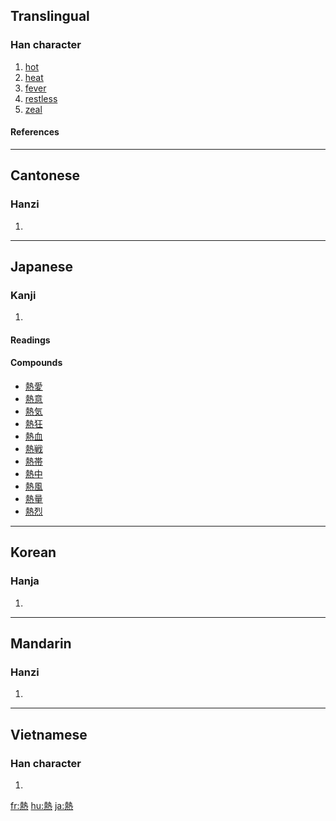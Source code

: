 {{see|热}}
==Translingual==

===Han character===
{{Han char|rn=86|rad=火|as=11|sn=15|four=4533<sub>1</sub>|canj=土戈火 (GIF)}}
# [[hot]]
# [[heat]]
# [[fever]]
# [[restless]]
# [[zeal]]

====References====
{{Han ref|kx=0681.080|dkj=19360|dj=1092.240|hdz=32230.100|uh=71B1|ud=29105|bh=BCF6|bd=48374}}

----
==Cantonese==

===Hanzi===
{{yue-hanzi|jyut=|y=yit6}}
# {{defn|Cantonese}}

----
==Japanese==

===Kanji===
{{ja-kanji|grade=4|rs=火11}}
# {{defn|Japanese}}

====Readings====
{{ja-readings|on=[[ねつ]] (netsu), [[ぜつ]] (zetsu), [[ねち]] (nechi)|kun=[[あつい]] ([[熱い]], atsui)}}

====Compounds====
*[[熱愛]]
*[[熱意]]
*[[熱気]]
*[[熱狂]]
*[[熱血]]
*[[熱戦]]
*[[熱帯]]
*[[熱中]]
*[[熱風]]
*[[熱量]]
*[[熱烈]]

----
==Korean==

===Hanja===
{{ko-hanja|hangeul=열|eumhun=|rv=yeol|mr=yŏl|y=yel}}
# {{defn|Korean}}

----
==Mandarin==

===Hanzi===
{{cmn-hanzi|sim=热|pin=[[rè]] (re4)|wg=je<sup>4</sup>}}
# {{defn|Mandarin}}

----
==Vietnamese==

===Han character===
{{vi-hantu|nhiệt}}
# {{defn|Vietnamese}}

[[fr:熱]]
[[hu:熱]]
[[ja:熱]]
